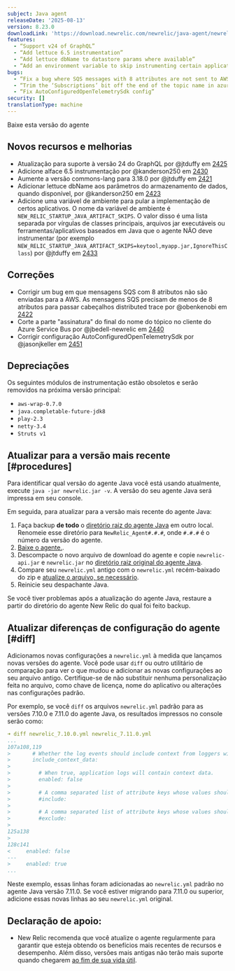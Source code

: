 ```yaml
---
subject: Java agent
releaseDate: '2025-08-13'
version: 8.23.0
downloadLink: 'https://download.newrelic.com/newrelic/java-agent/newrelic-agent/8.23.0/'
features:
  - “Support v24 of GraphQL”
  - “Add lettuce 6.5 instrumentation”
  - “Add lettuce dbName to datastore params where available”
  - “Add an environment variable to skip instrumenting certain applications”
bugs:
  - “Fix a bug where SQS messages with 8 attributes are not sent to AWS”
  - “Trim the ‘Subscriptions’ bit off the end of the topic name in azure service bus client”
  - “Fix AutoConfiguredOpenTelemetrySdk config”
security: []
translationType: machine
---
```


<ButtonGroup>
  <ButtonLink role="button" to="https://download.newrelic.com/newrelic/java-agent/newrelic-agent/8.23.0/" variant="primary">
    Baixe esta versão do agente
  </ButtonLink>
</ButtonGroup>

## Novos recursos e melhorias

* Atualização para suporte à versão 24 do GraphQL por @jtduffy em [2425](https://github.com/newrelic/newrelic-java-agent/pull/2425)
* Adicione alface 6.5 instrumentação por @kanderson250 em [2430](https://github.com/newrelic/newrelic-java-agent/pull/2430)
* Aumente a versão commons-lang para 3.18.0 por @jtduffy em [2421](https://github.com/newrelic/newrelic-java-agent/pull/2421)
* Adicionar lettuce dbName aos parâmetros do armazenamento de dados, quando disponível, por @kanderson250 em [2423](https://github.com/newrelic/newrelic-java-agent/pull/2423)
* Adicione uma variável de ambiente para pular a implementação de certos aplicativos. O nome da variável de ambiente é `NEW_RELIC_STARTUP_JAVA_ARTIFACT_SKIPS`. O valor disso é uma lista separada por vírgulas de classes principais, arquivos jar executáveis ou ferramentas/aplicativos baseados em Java que o agente NÃO deve instrumentar (por exemplo `NEW_RELIC_STARTUP_JAVA_ARTIFACT_SKIPS=keytool,myapp.jar,IgnoreThisClass`) por @jtduffy em [2433](https://github.com/newrelic/newrelic-java-agent/pull/2433)

## Correções

* Corrigir um bug em que mensagens SQS com 8 atributos não são enviadas para a AWS. As mensagens SQS precisam de menos de 8 atributos para passar cabeçalhos distributed trace por @obenkenobi em [2422](https://github.com/newrelic/newrelic-java-agent/pull/2422)
* Corte a parte &quot;assinatura&quot; do final do nome do tópico no cliente do Azure Service Bus por @jbedell-newrelic em [2440](https://github.com/newrelic/newrelic-java-agent/pull/2440)
* Corrigir configuração AutoConfiguredOpenTelemetrySdk por @jasonjkeller em [2451](https://github.com/newrelic/newrelic-java-agent/pull/2451)

## Depreciações

Os seguintes módulos de instrumentação estão obsoletos e serão removidos na próxima versão principal:

* `aws-wrap-0.7.0`
* `java.completable-future-jdk8`
* `play-2.3`
* `netty-3.4`
* `Struts v1`

## Atualizar para a versão mais recente [#procedures]

Para identificar qual versão do agente Java você está usando atualmente, execute `java -jar newrelic.jar -v`. A versão do seu agente Java será impressa em seu console.

Em seguida, para atualizar para a versão mais recente do agente Java:

1. Faça backup **de todo** o [diretório raiz do agente Java](/docs/agents/manage-apm-agents/troubleshooting/find-agent-root-directory#java-agent) em outro local. Renomeie esse diretório para `NewRelic_Agent#.#.#`, onde `#.#.#` é o número da versão do agente.
2. [Baixe o agente.](/docs/release-notes/agent-release-notes/java-release-notes).
3. Descompacte o novo arquivo de download do agente e copie `newrelic-api.jar` e `newrelic.jar` no [diretório raiz original do agente Java](/docs/agents/manage-apm-agents/troubleshooting/find-agent-root-directory#java-agent).
4. Compare seu `newrelic.yml` antigo com o `newrelic.yml` recém-baixado do zip e [atualize o arquivo, se necessário](#diff).
5. Reinicie seu despachante Java.

Se você tiver problemas após a atualização do agente Java, restaure a partir do diretório do agente New Relic do qual foi feito backup.

## Atualizar diferenças de configuração do agente [#diff]

Adicionamos novas configurações a `newrelic.yml` à medida que lançamos novas versões do agente. Você pode usar `diff` ou outro utilitário de comparação para ver o que mudou e adicionar as novas configurações ao seu arquivo antigo. Certifique-se de não substituir nenhuma personalização feita no arquivo, como chave de licença, nome do aplicativo ou alterações nas configurações padrão.

Por exemplo, se você `diff` os arquivos `newrelic.yml` padrão para as versões 7.10.0 e 7.11.0 do agente Java, os resultados impressos no console serão como:

```yaml
➜ diff newrelic_7.10.0.yml newrelic_7.11.0.yml
...
107a108,119
>       # Whether the log events should include context from loggers with support for that.
>       include_context_data:
>
>         # When true, application logs will contain context data.
>         enabled: false
>
>         # A comma separated list of attribute keys whose values should be sent to New Relic.
>         #include:
>
>         # A comma separated list of attribute keys whose values should not be sent to New Relic.
>         #exclude:
>
125a138
>
128c141
<     enabled: false
---
>     enabled: true
...
```

Neste exemplo, essas linhas foram adicionadas ao `newrelic.yml` padrão no agente Java versão 7.11.0. Se você estiver migrando para 7.11.0 ou superior, adicione essas novas linhas ao seu `newrelic.yml` original.

## Declaração de apoio:

* New Relic recomenda que você atualize o agente regularmente para garantir que esteja obtendo os benefícios mais recentes de recursos e desempenho. Além disso, versões mais antigas não terão mais suporte quando chegarem [ao fim de sua vida útil](https://docs.newrelic.com/docs/using-new-relic/cross-product-functions/install-configure/notification-changes-new-relic-saas-features-distributed-software/).